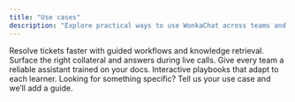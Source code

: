 ```yaml
---
title: "Use cases"
description: "Explore practical ways to use WonkaChat across teams and workflows"
---
```


<CardGroup cols={2}>
<Card title="Customer support automation" icon="people">
Resolve tickets faster with guided workflows and knowledge retrieval.
</Card>

<Card title="Sales enablement" icon="bolt">
Surface the right collateral and answers during live calls.
</Card>

<Card title="Internal knowledge assistant" icon="book">
Give every team a reliable assistant trained on your docs.
</Card>

<Card title="Onboarding & training" icon="graduation-cap">
Interactive playbooks that adapt to each learner.
</Card>
</CardGroup>

<Note>
Looking for something specific? Tell us your use case and we’ll add a guide.
</Note>


